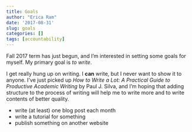 ```yaml
---
title: Goals
author: "Erica Ram"
date: '2017-08-31'
slug: goals
categories: []
tags: [accountability]
---
```


Fall 2017 term has just begun, and I'm interested in setting some goals for myself. My primary goal is *to write*. 

I get really hung up on writing. I **can** write, but I never want to show it to anyone. I've just picked up *How to Write a Lot: A Practical Guide to Productive Academic Writing* by Paul J. Silva, and I'm hoping that adding structure to the process of writing will help me to write more and to write contents of better quality. 

* write (at least) one blog post each month
* write a tutorial for something
* publish something on another website